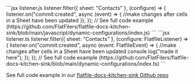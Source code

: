 <CodeGroup>
```jsx listener.js
listener.filter({ sheet: "Contacts" }, (configure) => {
  listener.on("commit:created", async (event) => {
    //make changes after cells in a Sheet have been updated
  });
});
// See full code example (https://github.com/FlatFilers/flatfile-docs-kitchen-sink/blob/main/javascript/dynamic-configurations/index.js)
```
```jsx listener.ts
listener.filter({ sheet: "Contacts" }, (configure: FlatfileListener) => {
    listener.on("commit:created", async (event: FlatfileEvent) => {
      //make changes after cells in a Sheet have been updated
      console.log("made it here");
    });
  });
// See full code example (https://github.com/FlatFilers/flatfile-docs-kitchen-sink/blob/main/dynamic-configurations/index.ts)
```
</CodeGroup>

See full code example in our [flatfile-docs-kitchen-sink Github repo](https://github.com/FlatFilers/flatfile-docs-kitchen-sink/blob/main)
